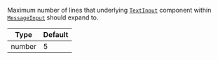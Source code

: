 Maximum number of lines that underlying [`TextInput`](https://reactnative.dev/docs/textinput) component within [`MessageInput`](/reactnative/ui-components/message-input) should expand to.

| Type | Default |
| - | - |
| number | 5 |
